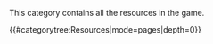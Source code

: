This category contains all the resources in the game.

{{#categorytree:Resources|mode=pages|depth=0}}